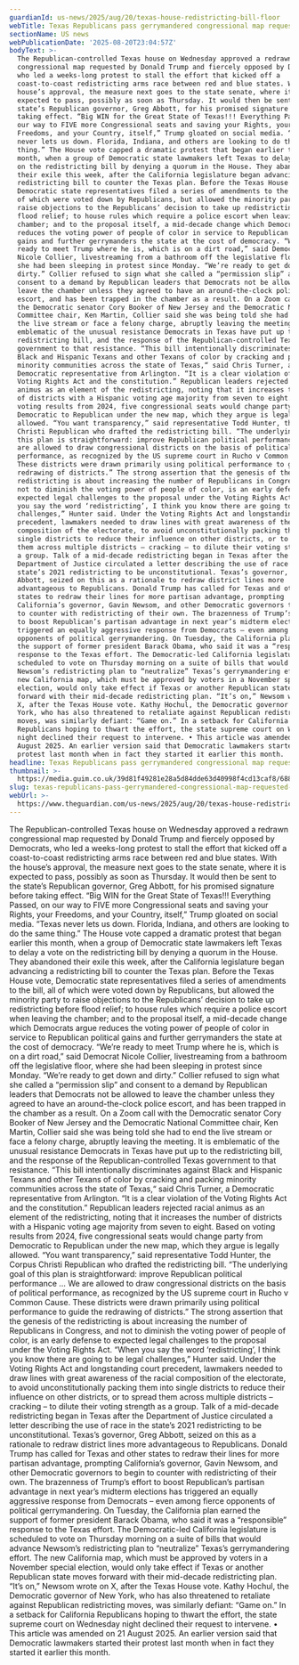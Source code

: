 ```yaml
---
guardianId: us-news/2025/aug/20/texas-house-redistricting-bill-floor
webTitle: Texas Republicans pass gerrymandered congressional map requested by Trump
sectionName: US news
webPublicationDate: '2025-08-20T23:04:57Z'
bodyText: >-
  The Republican-controlled Texas house on Wednesday approved a redrawn
  congressional map requested by Donald Trump and fiercely opposed by Democrats,
  who led a weeks-long protest to stall the effort that kicked off a
  coast-to-coast redistricting arms race between red and blue states. With the
  house’s approval, the measure next goes to the state senate, where it is
  expected to pass, possibly as soon as Thursday. It would then be sent to the
  state’s Republican governor, Greg Abbott, for his promised signature before
  taking effect. “Big WIN for the Great State of Texas!!! Everything Passed, on
  our way to FIVE more Congressional seats and saving your Rights, your
  Freedoms, and your Country, itself,” Trump gloated on social media. “Texas
  never lets us down. Florida, Indiana, and others are looking to do the same
  thing.” The House vote capped a dramatic protest that began earlier this
  month, when a group of Democratic state lawmakers left Texas to delay a vote
  on the redistricting bill by denying a quorum in the House. They abandoned
  their exile this week, after the California legislature began advancing a
  redistricting bill to counter the Texas plan. Before the Texas House vote,
  Democratic state representatives filed a series of amendments to the bill, all
  of which were voted down by Republicans, but allowed the minority party to
  raise objections to the Republicans’ decision to take up redistricting before
  flood relief; to house rules which require a police escort when leaving the
  chamber; and to the proposal itself, a mid-decade change which Democrats argue
  reduces the voting power of people of color in service to Republican political
  gains and further gerrymanders the state at the cost of democracy. “We’re
  ready to meet Trump where he is, which is on a dirt road,” said Democrat
  Nicole Collier, livestreaming from a bathroom off the legislative floor, where
  she had been sleeping in protest since Monday. “We’re ready to get down and
  dirty.” Collier refused to sign what she called a “permission slip” and
  consent to a demand by Republican leaders that Democrats not be allowed to
  leave the chamber unless they agreed to have an around-the-clock police
  escort, and has been trapped in the chamber as a result. On a Zoom call with
  the Democratic senator Cory Booker of New Jersey and the Democratic National
  Committee chair, Ken Martin, Collier said she was being told she had to end
  the live stream or face a felony charge, abruptly leaving the meeting. It is
  emblematic of the unusual resistance Democrats in Texas have put up to the
  redistricting bill, and the response of the Republican-controlled Texas
  government to that resistance. “This bill intentionally discriminates against
  Black and Hispanic Texans and other Texans of color by cracking and packing
  minority communities across the state of Texas,“ said Chris Turner, a
  Democratic representative from Arlington. “It is a clear violation of the
  Voting Rights Act and the constitution.” Republican leaders rejected racial
  animus as an element of the redistricting, noting that it increases the number
  of districts with a Hispanic voting age majority from seven to eight. Based on
  voting results from 2024, five congressional seats would change party from
  Democratic to Republican under the new map, which they argue is legally
  allowed. “You want transparency,” said representative Todd Hunter, the Corpus
  Christi Republican who drafted the redistricting bill. “The underlying goal of
  this plan is straightforward: improve Republican political performance … We
  are allowed to draw congressional districts on the basis of political
  performance, as recognized by the US supreme court in Rucho v Common Cause.
  These districts were drawn primarily using political performance to guide the
  redrawing of districts.” The strong assertion that the genesis of the
  redistricting is about increasing the number of Republicans in Congress, and
  not to diminish the voting power of people of color, is an early defense to
  expected legal challenges to the proposal under the Voting Rights Act. “When
  you say the word ‘redistricting’, I think you know there are going to be legal
  challenges,” Hunter said. Under the Voting Rights Act and longstanding court
  precedent, lawmakers needed to draw lines with great awareness of the racial
  composition of the electorate, to avoid unconstitutionally packing them into
  single districts to reduce their influence on other districts, or to spread
  them across multiple districts – cracking – to dilute their voting strength as
  a group. Talk of a mid-decade redistricting began in Texas after the
  Department of Justice circulated a letter describing the use of race in the
  state’s 2021 redistricting to be unconstitutional. Texas’s governor, Greg
  Abbott, seized on this as a rationale to redraw district lines more
  advantageous to Republicans. Donald Trump has called for Texas and other
  states to redraw their lines for more partisan advantage, prompting
  California’s governor, Gavin Newsom, and other Democratic governors to begin
  to counter with redistricting of their own. The brazenness of Trump’s effort
  to boost Republican’s partisan advantage in next year’s midterm elections has
  triggered an equally aggressive response from Democrats – even among fierce
  opponents of political gerrymandering. On Tuesday, the California plan earned
  the support of former president Barack Obama, who said it was a “responsible”
  response to the Texas effort. The Democratic-led California legislature is
  scheduled to vote on Thursday morning on a suite of bills that would advance
  Newsom’s redistricting plan to “neutralize” Texas’s gerrymandering effort. The
  new California map, which must be approved by voters in a November special
  election, would only take effect if Texas or another Republican state moves
  forward with their mid-decade redistricting plan. “It’s on,” Newsom wrote on
  X, after the Texas House vote. Kathy Hochul, the Democratic governor of New
  York, who has also threatened to retaliate against Republican redistricting
  moves, was similarly defiant: “Game on.” In a setback for California
  Republicans hoping to thwart the effort, the state supreme court on Wednesday
  night declined their request to intervene. • This article was amended on 21
  August 2025. An earlier version said that Democratic lawmakers started their
  protest last month when in fact they started it earlier this month.
headline: Texas Republicans pass gerrymandered congressional map requested by Trump
thumbnail: >-
  https://media.guim.co.uk/39d81f49281e28a5d84dde63d40998f4cd13caf8/688_0_6880_5504/500.jpg
slug: texas-republicans-pass-gerrymandered-congressional-map-requested-by-trump
webUrl: >-
  https://www.theguardian.com/us-news/2025/aug/20/texas-house-redistricting-bill-floor
---
```

The Republican-controlled Texas house on Wednesday approved a redrawn congressional map requested by Donald Trump and fiercely opposed by Democrats, who led a weeks-long protest to stall the effort that kicked off a coast-to-coast redistricting arms race between red and blue states. With the house’s approval, the measure next goes to the state senate, where it is expected to pass, possibly as soon as Thursday. It would then be sent to the state’s Republican governor, Greg Abbott, for his promised signature before taking effect. “Big WIN for the Great State of Texas!!! Everything Passed, on our way to FIVE more Congressional seats and saving your Rights, your Freedoms, and your Country, itself,” Trump gloated on social media. “Texas never lets us down. Florida, Indiana, and others are looking to do the same thing.” The House vote capped a dramatic protest that began earlier this month, when a group of Democratic state lawmakers left Texas to delay a vote on the redistricting bill by denying a quorum in the House. They abandoned their exile this week, after the California legislature began advancing a redistricting bill to counter the Texas plan. Before the Texas House vote, Democratic state representatives filed a series of amendments to the bill, all of which were voted down by Republicans, but allowed the minority party to raise objections to the Republicans’ decision to take up redistricting before flood relief; to house rules which require a police escort when leaving the chamber; and to the proposal itself, a mid-decade change which Democrats argue reduces the voting power of people of color in service to Republican political gains and further gerrymanders the state at the cost of democracy. “We’re ready to meet Trump where he is, which is on a dirt road,” said Democrat Nicole Collier, livestreaming from a bathroom off the legislative floor, where she had been sleeping in protest since Monday. “We’re ready to get down and dirty.” Collier refused to sign what she called a “permission slip” and consent to a demand by Republican leaders that Democrats not be allowed to leave the chamber unless they agreed to have an around-the-clock police escort, and has been trapped in the chamber as a result. On a Zoom call with the Democratic senator Cory Booker of New Jersey and the Democratic National Committee chair, Ken Martin, Collier said she was being told she had to end the live stream or face a felony charge, abruptly leaving the meeting. It is emblematic of the unusual resistance Democrats in Texas have put up to the redistricting bill, and the response of the Republican-controlled Texas government to that resistance. “This bill intentionally discriminates against Black and Hispanic Texans and other Texans of color by cracking and packing minority communities across the state of Texas,“ said Chris Turner, a Democratic representative from Arlington. “It is a clear violation of the Voting Rights Act and the constitution.” Republican leaders rejected racial animus as an element of the redistricting, noting that it increases the number of districts with a Hispanic voting age majority from seven to eight. Based on voting results from 2024, five congressional seats would change party from Democratic to Republican under the new map, which they argue is legally allowed. “You want transparency,” said representative Todd Hunter, the Corpus Christi Republican who drafted the redistricting bill. “The underlying goal of this plan is straightforward: improve Republican political performance … We are allowed to draw congressional districts on the basis of political performance, as recognized by the US supreme court in Rucho v Common Cause. These districts were drawn primarily using political performance to guide the redrawing of districts.” The strong assertion that the genesis of the redistricting is about increasing the number of Republicans in Congress, and not to diminish the voting power of people of color, is an early defense to expected legal challenges to the proposal under the Voting Rights Act. “When you say the word ‘redistricting’, I think you know there are going to be legal challenges,” Hunter said. Under the Voting Rights Act and longstanding court precedent, lawmakers needed to draw lines with great awareness of the racial composition of the electorate, to avoid unconstitutionally packing them into single districts to reduce their influence on other districts, or to spread them across multiple districts – cracking – to dilute their voting strength as a group. Talk of a mid-decade redistricting began in Texas after the Department of Justice circulated a letter describing the use of race in the state’s 2021 redistricting to be unconstitutional. Texas’s governor, Greg Abbott, seized on this as a rationale to redraw district lines more advantageous to Republicans. Donald Trump has called for Texas and other states to redraw their lines for more partisan advantage, prompting California’s governor, Gavin Newsom, and other Democratic governors to begin to counter with redistricting of their own. The brazenness of Trump’s effort to boost Republican’s partisan advantage in next year’s midterm elections has triggered an equally aggressive response from Democrats – even among fierce opponents of political gerrymandering. On Tuesday, the California plan earned the support of former president Barack Obama, who said it was a “responsible” response to the Texas effort. The Democratic-led California legislature is scheduled to vote on Thursday morning on a suite of bills that would advance Newsom’s redistricting plan to “neutralize” Texas’s gerrymandering effort. The new California map, which must be approved by voters in a November special election, would only take effect if Texas or another Republican state moves forward with their mid-decade redistricting plan. “It’s on,” Newsom wrote on X, after the Texas House vote. Kathy Hochul, the Democratic governor of New York, who has also threatened to retaliate against Republican redistricting moves, was similarly defiant: “Game on.” In a setback for California Republicans hoping to thwart the effort, the state supreme court on Wednesday night declined their request to intervene. • This article was amended on 21 August 2025. An earlier version said that Democratic lawmakers started their protest last month when in fact they started it earlier this month.
